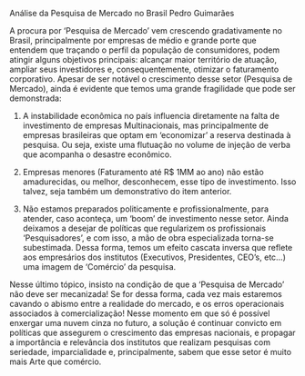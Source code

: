 Análise da Pesquisa de Mercado no Brasil
Pedro Guimarães

A procura por ‘Pesquisa de Mercado’ vem crescendo gradativamente no Brasil, principalmente por empresas de médio e grande porte que
entendem que traçando o perfil da população de consumidores, podem atingir alguns objetivos principais: alcançar maior território de atuação, 
ampliar seus investidores e, consequentemente, otimizar o faturamento corporativo.
 Apesar de ser notável o crescimento desse setor (Pesquisa de Mercado), ainda é evidente que temos uma grande fragilidade  que pode ser
 demonstrada:

1. A instabilidade econômica no país influencia diretamente na falta de investimento de empresas Multinacionais, mas principalmente 
de empresas brasileiras que optam em ‘economizar’ a reserva destinada à pesquisa. Ou seja, existe uma flutuação no volume de injeção 
de verba que acompanha o desastre econômico.

2. Empresas menores (Faturamento até R$ 1MM ao ano) não estão amadurecidas, ou melhor, desconhecem, esse tipo de investimento. Isso talvez,
seja também um demonstrativo do item anterior.

3. Não estamos preparados politicamente e profissionalmente, para atender, caso aconteça, um ‘boom’ de investimento nesse setor. Ainda 
deixamos a desejar de políticas que regularizem os profissionais ‘Pesquisadores’, e com isso, a mão de obra especializada torna-se 
subestimada. Dessa forma, temos um efeito cascata inversa que reflete aos empresários dos institutos (Executivos, Presidentes, CEO’s, etc...)
uma imagem de ‘Comércio’ da pesquisa.

Nesse último tópico, insisto na condição de que a ‘Pesquisa de Mercado’ não deve ser mecanizada! Se for dessa forma, cada vez mais 
estaremos cavando o abismo entre a realidade do mercado, e os erros operacionais associados à comercialização! 
Nesse momento em que só é possível enxergar uma nuvem cinza no futuro, a solução é continuar convicto em políticas que assegurem o 
crescimento das empresas nacionais, e propagar a importância e relevância dos institutos que realizam pesquisas com seriedade, 
imparcialidade e, principalmente, sabem que esse setor é muito mais Arte que comércio.